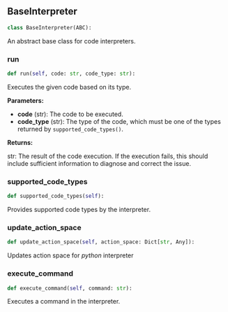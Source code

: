 <a id="camel.interpreters.base"></a>

<a id="camel.interpreters.base.BaseInterpreter"></a>

## BaseInterpreter

```python
class BaseInterpreter(ABC):
```

An abstract base class for code interpreters.

<a id="camel.interpreters.base.BaseInterpreter.run"></a>

### run

```python
def run(self, code: str, code_type: str):
```

Executes the given code based on its type.

**Parameters:**

- **code** (str): The code to be executed.
- **code_type** (str): The type of the code, which must be one of the types returned by `supported_code_types()`.

**Returns:**

  str: The result of the code execution. If the execution fails, this
should include sufficient information to diagnose and correct
the issue.

<a id="camel.interpreters.base.BaseInterpreter.supported_code_types"></a>

### supported_code_types

```python
def supported_code_types(self):
```

Provides supported code types by the interpreter.

<a id="camel.interpreters.base.BaseInterpreter.update_action_space"></a>

### update_action_space

```python
def update_action_space(self, action_space: Dict[str, Any]):
```

Updates action space for *python* interpreter

<a id="camel.interpreters.base.BaseInterpreter.execute_command"></a>

### execute_command

```python
def execute_command(self, command: str):
```

Executes a command in the interpreter.
